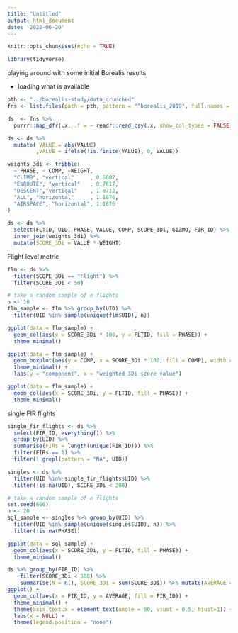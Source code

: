 ---
title: "Untitled"
output: html_document
date: '2022-06-20'
---

```{r setup, include=FALSE}
knitr::opts_chunk$set(echo = TRUE)

library(tidyverse)
```

playing around with some initial Borealis results

* loading what is available

```{r, message=FALSE, warning=FALSE}
pth <- "../borealis-study/data_crunched"
fns <- list.files(path = pth, pattern = "^borealis_2019", full.names = TRUE)

ds  <- fns %>% 
  purrr::map_dfr(.x, .f = ~ readr::read_csv(.x, show_col_types = FALSE))

ds <- ds %>% 
  mutate( VALUE = abs(VALUE)
         ,VALUE = ifelse(!is.finite(VALUE), 0, VALUE))
```

```{r}
weights_3di <- tribble(
  ~ PHASE, ~ COMP, ~WEIGHT,
  "CLIMB", "vertical"     , 0.6687,
  "ENROUTE", "vertical"   , 0.7617,  
  "DESCENT","vertical"    , 1.8712,
  "ALL", "horizontal"     , 1.1876,
  "AIRSPACE", "horizontal", 1.1876
)

ds <- ds %>% 
  select(FLTID, UID, PHASE, VALUE, COMP, SCOPE_3Di, GIZMO, FIR_ID) %>% 
  inner_join(weights_3di) %>% 
  mutate(SCORE_3Di = VALUE * WEIGHT)
```





Flight level metric

```{r}
flm <- ds %>% 
  filter(SCOPE_3Di == "Flight") %>% 
  filter(SCORE_3Di < 50)
```

```{r}
# take a random sample of n flights
n <- 10
flm_sample <- flm %>% group_by(UID) %>% 
  filter(UID %in% sample(unique(flm$UID), n))
```

```{r}
ggplot(data = flm_sample) +
  geom_col(aes(x = SCORE_3Di * 100, y = FLTID, fill = PHASE)) +
  theme_minimal()
```

```{r}
ggplot(data = flm_sample) +
  geom_boxplot(aes(y = COMP, x = SCORE_3Di * 100, fill = COMP), width = 0.2) +
  theme_minimal() +
  labs(y = "component", x = "weighted 3Di score value")
```


```{r}
ggplot(data = flm_sample) +
  geom_col(aes(x = SCORE_3Di, y = FLTID, fill = PHASE)) +
  theme_minimal()
```

single FIR flights

```{r}
single_fir_flights <- ds %>% 
  select(FIR_ID, everything()) %>% 
  group_by(UID) %>% 
  summarise(FIRs = length(unique(FIR_ID))) %>% 
  filter(FIRs == 1) %>% 
  filter(! grepl(pattern = "NA", UID))

singles <- ds %>% 
  filter(UID %in% single_fir_flights$UID) %>% 
  filter(!is.na(UID), SCORE_3Di < 200)
```

```{r}
# take a random sample of n flights
set.seed(666)
n <- 20
sgl_sample <- singles %>% group_by(UID) %>% 
  filter(UID %in% sample(unique(singles$UID), n)) %>% 
  filter(!is.na(PHASE))
```

```{r}
ggplot(data = sgl_sample) +
  geom_col(aes(x = SCORE_3Di, y = FLTID, fill = PHASE)) +
  theme_minimal()
```


```{r}
ds %>% group_by(FIR_ID) %>% 
    filter(SCORE_3Di < 500) %>% 
    summarise(N = n(), SCORE_3Di = sum(SCORE_3Di)) %>% mutate(AVERAGE = SCORE_3Di / N) %>% filter(!is.na(FIR_ID), ! FIR_ID %in% c("BIRD") ) %>% 
ggplot() +
  geom_col(aes(x = FIR_ID, y = AVERAGE, fill = FIR_ID)) +
  theme_minimal() +
  theme(axis.text.x = element_text(angle = 90, vjust = 0.5, hjust=1)) +
  labs(x = NULL) +
  theme(legend.position = "none")
  
  
```








